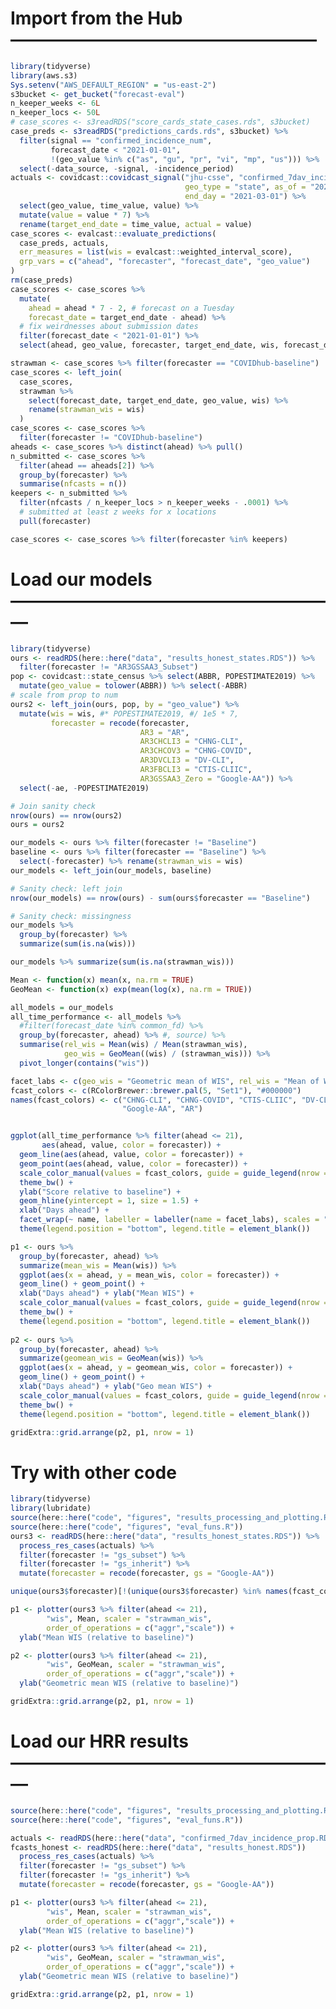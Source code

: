 
# Import from the Hub -----------------------------------------------------
```r
library(tidyverse)
library(aws.s3)
Sys.setenv("AWS_DEFAULT_REGION" = "us-east-2")
s3bucket <- get_bucket("forecast-eval")
n_keeper_weeks <- 6L
n_keeper_locs <- 50L
# case_scores <- s3readRDS("score_cards_state_cases.rds", s3bucket) 
case_preds <- s3readRDS("predictions_cards.rds", s3bucket) %>%
  filter(signal == "confirmed_incidence_num",
         forecast_date < "2021-01-01",
         !(geo_value %in% c("as", "gu", "pr", "vi", "mp", "us"))) %>%
  select(-data_source, -signal, -incidence_period)
actuals <- covidcast::covidcast_signal("jhu-csse", "confirmed_7dav_incidence_num",
                                       geo_type = "state", as_of = "2021-05-18",
                                       end_day = "2021-03-01") %>%
  select(geo_value, time_value, value) %>%
  mutate(value = value * 7) %>%
  rename(target_end_date = time_value, actual = value)
case_scores <- evalcast::evaluate_predictions(
  case_preds, actuals, 
  err_measures = list(wis = evalcast::weighted_interval_score),
  grp_vars = c("ahead", "forecaster", "forecast_date", "geo_value")
)
rm(case_preds)
case_scores <- case_scores %>% 
  mutate(
    ahead = ahead * 7 - 2, # forecast on a Tuesday
    forecast_date = target_end_date - ahead) %>% 
  # fix weirdnesses about submission dates
  filter(forecast_date < "2021-01-01") %>%
  select(ahead, geo_value, forecaster, target_end_date, wis, forecast_date)

strawman <- case_scores %>% filter(forecaster == "COVIDhub-baseline")
case_scores <- left_join(
  case_scores, 
  strawman %>% 
    select(forecast_date, target_end_date, geo_value, wis) %>% 
    rename(strawman_wis = wis)
  )
case_scores <- case_scores %>% 
  filter(forecaster != "COVIDhub-baseline")
aheads <- case_scores %>% distinct(ahead) %>% pull()
n_submitted <- case_scores %>% 
  filter(ahead == aheads[2]) %>% 
  group_by(forecaster) %>% 
  summarise(nfcasts = n())
keepers <- n_submitted %>% 
  filter(nfcasts / n_keeper_locs > n_keeper_weeks - .0001) %>% 
  # submitted at least z weeks for x locations
  pull(forecaster)

case_scores <- case_scores %>% filter(forecaster %in% keepers)
```

# Load our models ---------------------------------------------------------
```r
library(tidyverse)
ours <- readRDS(here::here("data", "results_honest_states.RDS")) %>%
  filter(forecaster != "AR3GSSAA3_Subset")
pop <- covidcast::state_census %>% select(ABBR, POPESTIMATE2019) %>%
  mutate(geo_value = tolower(ABBR)) %>% select(-ABBR)
# scale from prop to num
ours2 <- left_join(ours, pop, by = "geo_value") %>%
  mutate(wis = wis, #* POPESTIMATE2019, #/ 1e5 * 7,
         forecaster = recode(forecaster,
                             AR3 = "AR",
                             AR3CHCLI3 = "CHNG-CLI",
                             AR3CHCOV3 = "CHNG-COVID",
                             AR3DVCLI3 = "DV-CLI",
                             AR3FBCLI3 = "CTIS-CLIIC",
                             AR3GSSAA3_Zero = "Google-AA")) %>%
  select(-ae, -POPESTIMATE2019) 

# Join sanity check
nrow(ours) == nrow(ours2)
ours = ours2
```

```r
our_models <- ours %>% filter(forecaster != "Baseline")
baseline <- ours %>% filter(forecaster == "Baseline") %>%
  select(-forecaster) %>% rename(strawman_wis = wis)
our_models <- left_join(our_models, baseline)

# Sanity check: left join
nrow(our_models) == nrow(ours) - sum(ours$forecaster == "Baseline")

# Sanity check: missingness
our_models %>%
  group_by(forecaster) %>%
  summarize(sum(is.na(wis)))

our_models %>% summarize(sum(is.na(strawman_wis)))

Mean <- function(x) mean(x, na.rm = TRUE)
GeoMean <- function(x) exp(mean(log(x), na.rm = TRUE))

all_models = our_models
all_time_performance <- all_models %>%
  #filter(forecast_date %in% common_fd) %>%
  group_by(forecaster, ahead) %>% #, source) %>%
  summarise(rel_wis = Mean(wis) / Mean(strawman_wis),
            geo_wis = GeoMean((wis) / (strawman_wis))) %>%
  pivot_longer(contains("wis"))

facet_labs <- c(geo_wis = "Geometric mean of WIS", rel_wis = "Mean of WIS")
fcast_colors <- c(RColorBrewer::brewer.pal(5, "Set1"), "#000000")
names(fcast_colors) <- c("CHNG-CLI", "CHNG-COVID", "CTIS-CLIIC", "DV-CLI",
                         "Google-AA", "AR")


ggplot(all_time_performance %>% filter(ahead <= 21), 
       aes(ahead, value, color = forecaster)) +
  geom_line(aes(ahead, value, color = forecaster)) + 
  geom_point(aes(ahead, value, color = forecaster)) +
  scale_color_manual(values = fcast_colors, guide = guide_legend(nrow = 1)) +
  theme_bw() +
  ylab("Score relative to baseline") +
  geom_hline(yintercept = 1, size = 1.5) +
  xlab("Days ahead") +
  facet_wrap(~ name, labeller = labeller(name = facet_labs), scales = "free_y") +
  theme(legend.position = "bottom", legend.title = element_blank())
```

```r
p1 <- ours %>% 
  group_by(forecaster, ahead) %>%
  summarize(mean_wis = Mean(wis)) %>%
  ggplot(aes(x = ahead, y = mean_wis, color = forecaster)) + 
  geom_line() + geom_point() +   
  xlab("Days ahead") + ylab("Mean WIS") + 
  scale_color_manual(values = fcast_colors, guide = guide_legend(nrow = 1)) +
  theme_bw() +
  theme(legend.position = "bottom", legend.title = element_blank())
  
p2 <- ours %>% 
  group_by(forecaster, ahead) %>%
  summarize(geomean_wis = GeoMean(wis)) %>%
  ggplot(aes(x = ahead, y = geomean_wis, color = forecaster)) + 
  geom_line() + geom_point() +   
  xlab("Days ahead") + ylab("Geo mean WIS") + 
  scale_color_manual(values = fcast_colors, guide = guide_legend(nrow = 1)) +
  theme_bw() +
  theme(legend.position = "bottom", legend.title = element_blank())

gridExtra::grid.arrange(p2, p1, nrow = 1)
```

# Try with other code
```r
library(tidyverse)
library(lubridate)
source(here::here("code", "figures", "results_processing_and_plotting.R"))
source(here::here("code", "figures", "eval_funs.R"))
ours3 <- readRDS(here::here("data", "results_honest_states.RDS")) %>%
  process_res_cases(actuals) %>%
  filter(forecaster != "gs_subset") %>%
  filter(forecaster != "gs_inherit") %>%
  mutate(forecaster = recode(forecaster, gs = "Google-AA"))

unique(ours3$forecaster)[!(unique(ours3$forecaster) %in% names(fcast_colors))]

p1 <- plotter(ours3 %>% filter(ahead <= 21), 
        "wis", Mean, scaler = "strawman_wis", 
        order_of_operations = c("aggr","scale")) +
  ylab("Mean WIS (relative to baseline)")

p2 <- plotter(ours3 %>% filter(ahead <= 21), 
        "wis", GeoMean, scaler = "strawman_wis", 
        order_of_operations = c("aggr","scale")) +
  ylab("Geometric mean WIS (relative to baseline)")

gridExtra::grid.arrange(p2, p1, nrow = 1)
```

# Load our HRR results ---------------------------------------------------------
```r
source(here::here("code", "figures", "results_processing_and_plotting.R"))
source(here::here("code", "figures", "eval_funs.R"))

actuals <- readRDS(here::here("data", "confirmed_7dav_incidence_prop.RDS"))
fcasts_honest <- readRDS(here::here("data", "results_honest.RDS")) 
  process_res_cases(actuals) %>%
  filter(forecaster != "gs_subset") %>%
  filter(forecaster != "gs_inherit") %>%
  mutate(forecaster = recode(forecaster, gs = "Google-AA"))

p1 <- plotter(ours3 %>% filter(ahead <= 21), 
        "wis", Mean, scaler = "strawman_wis", 
        order_of_operations = c("aggr","scale")) +
  ylab("Mean WIS (relative to baseline)")

p2 <- plotter(ours3 %>% filter(ahead <= 21), 
        "wis", GeoMean, scaler = "strawman_wis", 
        order_of_operations = c("aggr","scale")) +
  ylab("Geometric mean WIS (relative to baseline)")

gridExtra::grid.arrange(p2, p1, nrow = 1)
```
